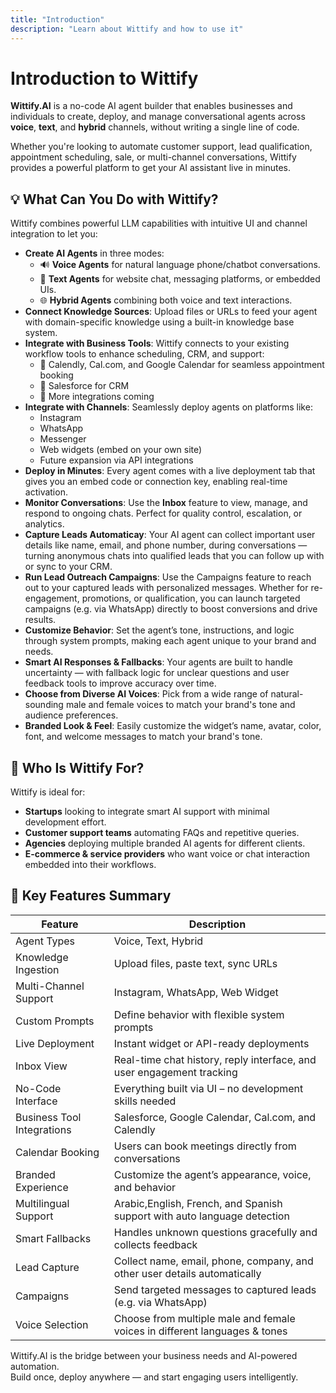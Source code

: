 ```yaml
---
title: "Introduction"
description: "Learn about Wittify and how to use it"
---
```



<LanguageSwitch />

# Introduction to Wittify

**Wittify.AI** is a no-code AI agent builder that enables businesses and individuals to create, deploy, and manage conversational agents across **voice**, **text**, and **hybrid** channels, without writing a single line of code.

Whether you're looking to automate customer support, lead qualification, appointment scheduling, sale, or multi-channel conversations, Wittify provides a powerful platform to get your AI assistant live in minutes.

## 💡 What Can You Do with Wittify?

Wittify combines powerful LLM capabilities with intuitive UI and channel integration to let you:

- **Create AI Agents** in three modes:
  - 🔊 **Voice Agents** for natural language phone/chatbot conversations.
  - 💬 **Text Agents** for website chat, messaging platforms, or embedded UIs.
  - 🌐 **Hybrid Agents** combining both voice and text interactions.
- **Connect Knowledge Sources**: Upload files or URLs to feed your agent with domain-specific knowledge using a built-in knowledge base system.
- **Integrate with Business Tools**: Wittify connects to your existing workflow tools to enhance scheduling, CRM, and support:
  - 📅 Calendly, Cal.com, and Google Calendar for seamless appointment booking
  - 📇 Salesforce for CRM
  - 🧩 More integrations coming
- **Integrate with Channels**: Seamlessly deploy agents on platforms like:
  - Instagram
  - WhatsApp
  - Messenger
  - Web widgets (embed on your own site)
  - Future expansion via API integrations
- **Deploy in Minutes**: Every agent comes with a live deployment tab that gives you an embed code or connection key, enabling real-time activation.
- **Monitor Conversations**: Use the **Inbox** feature to view, manage, and respond to ongoing chats. Perfect for quality control, escalation, or analytics.
- **Capture Leads Automaticay**: Your AI agent can collect important user details like name, email, and phone number, during conversations — turning anonymous chats into qualified leads that you can follow up with or sync to your CRM.
- **Run Lead Outreach Campaigns**: Use the Campaigns feature to reach out to your captured leads with personalized messages. Whether for re-engagement, promotions, or qualification, you can launch targeted campaigns (e.g. via WhatsApp) directly to boost conversions and drive results.
- **Customize Behavior**: Set the agent’s tone, instructions, and logic through system prompts, making each agent unique to your brand and needs.
- **Smart AI Responses & Fallbacks**: Your agents are built to handle uncertainty — with fallback logic for unclear questions and user feedback tools to improve accuracy over time.
- **Choose from Diverse AI Voices**: Pick from a wide range of natural-sounding male and female voices to match your brand's tone and audience preferences.
- **Branded Look & Feel**: Easily customize the widget’s name, avatar, color, font, and welcome messages to match your brand's tone.

## 🚀 Who Is Wittify For?

Wittify is ideal for:

- **Startups** looking to integrate smart AI support with minimal development effort.
- **Customer support teams** automating FAQs and repetitive queries.
- **Agencies** deploying multiple branded AI agents for different clients.
- **E-commerce & service providers** who want voice or chat interaction embedded into their workflows.

## 🔧 Key Features Summary

| Feature                    | Description                                                                |
| -------------------------- | ------------------------------------------------------------------------   |
| Agent Types                | Voice, Text, Hybrid                                                        |
| Knowledge Ingestion        | Upload files, paste text, sync URLs                                        |
| Multi-Channel Support      | Instagram, WhatsApp, Web Widget                                            |
| Custom Prompts             | Define behavior with flexible system prompts                               |
| Live Deployment            | Instant widget or API-ready deployments                                    |
| Inbox View                 | Real-time chat history, reply interface, and user engagement tracking      |
| No-Code Interface          | Everything built via UI – no development skills needed                     | 
| Business Tool Integrations | Salesforce, Google Calendar, Cal.com, and Calendly                         |
| Calendar Booking           | Users can book meetings directly from conversations                        |
| Branded Experience         | Customize the agent’s appearance, voice, and behavior                      |
| Multilingual Support       | Arabic,English, French, and Spanish support with auto language detection   |
| Smart Fallbacks            | Handles unknown questions gracefully and collects feedback                 |
| Lead Capture               | Collect name, email, phone, company, and other user details automatically  |
| Campaigns                  | Send targeted messages to captured leads (e.g. via WhatsApp)               |
| Voice Selection            | Choose from multiple male and female voices in different languages & tones |

Wittify.AI is the bridge between your business needs and AI-powered automation.\
Build once, deploy anywhere — and start engaging users intelligently.
